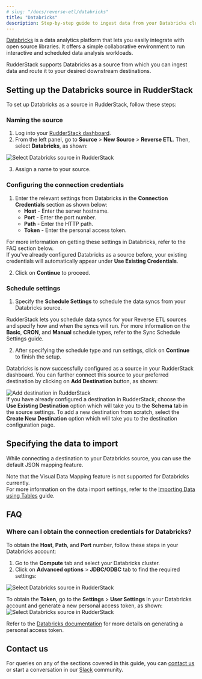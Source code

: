 ```yaml
---
# slug: "/docs/reverse-etl/databricks"
title: "Databricks"
description: Step-by-step guide to ingest data from your Databricks cluster into RudderStack.
---
```


[Databricks](https://databricks.com/) is a data analytics platform that lets you easily integrate with open source libraries. It offers a simple collaborative environment to run interactive and scheduled data analysis workloads.

RudderStack supports Databricks as a source from which you can ingest data and route it to your desired downstream destinations.

## Setting up the Databricks source in RudderStack

To set up Databricks as a source in RudderStack, follow these steps:

### Naming the source

1. Log into your [RudderStack dashboard](https://app.rudderstack.com).
2. From the left panel, go to **Source** > **New Source** > **Reverse ETL**. Then, select **Databricks**, as shown:

<img src="../assets/warehouse-actions-sources/select-source-databricks.png" alt="Select Databricks source in RudderStack" />

3. Assign a name to your source.

### Configuring the connection credentials

1. Enter the relevant settings from Databricks in the **Connection Credentials** section as shown below:
   - **Host** - Enter the server hostname.
   - **Port** - Enter the port number.
   - **Path** - Enter the HTTP path.
   - **Token** - Enter the personal access token.

<div class="infoBlock">
For more information on getting these settings in Databricks, refer to the <Link to="#faq">FAQ</Link> section below.
</div>

<div class="successBlock">
If you've already configured Databricks as a source before, your existing credentials will automatically appear under <strong>Use Existing Credentials</strong>.
</div>

2. Click on **Continue** to proceed.

### Schedule settings

1. Specify the **Schedule Settings** to schedule the data syncs from your Databricks source.

<div class="infoBlock">
RudderStack lets you schedule data syncs for your Reverse ETL sources and specify how and when the syncs will run. For more information on the <strong>Basic</strong>, <strong>CRON</strong>, and <strong>Manual</strong> schedule types, refer to the <Link to="/reverse-etl/common-settings/sync-schedule-settings">Sync Schedule Settings</Link> guide.
</div>

2. After specifying the schedule type and run settings, click on **Continue** to finish the setup.

Databricks is now successfully configured as a source in your RudderStack dashboard. You can further connect this source to your preferred destination by clicking on **Add Destination** button, as shown:

<img src="../assets/warehouse-actions-sources/destination.png" alt="Add destination in RudderStack" />

<div class="infoBlock">
If you have already configured a destination in RudderStack, choose the <strong>Use Existing Destination</strong> option which will take you to the <strong>Schema</strong> tab in the source settings. To add a new destination from scratch, select the <strong>Create New Destination</strong> option which will take you to the destination configuration page.
</div>

## Specifying the data to import

While connecting a destination to your Databricks source, you can use the default JSON mapping feature.

<div class="infoBlock">
Note that the <Link to="/reverse-etl/features/visual-data-mapper/">Visual Data Mapping</Link> feature is not supported for Databricks currently.
</div>

<div class="infoBlock">
For more information on the data import settings, refer to the <a href="https://www.rudderstack.com/docs/reverse-etl/common-settings/importing-data-using-tables/">Importing Data using Tables</a> guide.
</div>

## FAQ

### Where can I obtain the connection credentials for Databricks?

To obtain the **Host**, **Path**, and **Port** number, follow these steps in your Databricks account:

1. Go to the **Compute** tab and select your Databricks cluster.
2. Click on **Advanced options** > **JDBC/ODBC** tab to find the required settings:
<img src="../assets/warehouse-actions-sources/connection-settings-databricks.png" alt="Select Databricks source in RudderStack" />

To obtain the **Token**, go to the **Settings** > **User Settings** in your Databricks account and generate a new personal access token, as shown:
<img src="../assets/warehouse-actions-sources/connection-settings-databricks-2.png" alt="Select Databricks source in RudderStack" />

<div class="infoBlock">
Refer to the <a href="https://docs.databricks.com/dev-tools/api/latest/authentication.html#generate-a-personal-access-token">Databricks documentation</a> for more details on generating a personal access token.
</div>

## Contact us

For queries on any of the sections covered in this guide, you can [contact us](mailto:%20docs@rudderstack.com) or start a conversation in our [Slack](https://rudderstack.com/join-rudderstack-slack-community) community.
